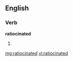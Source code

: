 ==English==

===Verb===
'''ratiocinated'''

# {{past of|[[ratiocinate]]}}

[[mg:ratiocinated]]
[[vi:ratiocinated]]